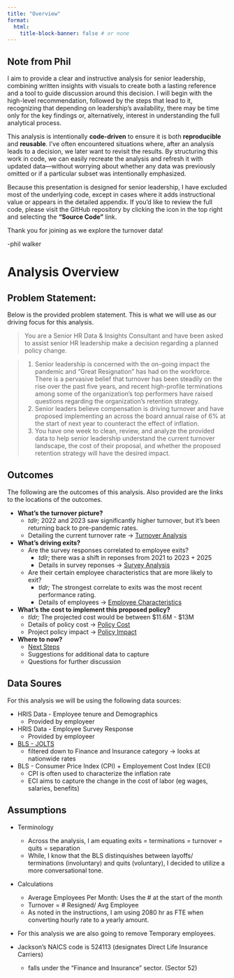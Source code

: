 ```yaml
---
title: "Overview"
format:
  html:
    title-block-banner: false # or none
---
```


::: {.callout-note collapse="false"}
# Note from Phil

I aim to provide a clear and instructive analysis for senior leadership, combining written insights with visuals to create both a lasting reference and a tool to guide discussion around this decision. I will begin with the high-level recommendation, followed by the steps that lead to it, recognizing that depending on leadership’s availability, there may be time only for the key findings or, alternatively, interest in understanding the full analytical process.

This analysis is intentionally **code-driven** to ensure it is both **reproducible** and **reusable**. I’ve often encountered situations where, after an analysis leads to a decision, we later want to revisit the results. By structuring this work in code, we can easily recreate the analysis and refresh it with updated data—without worrying about whether any data was previously omitted or if a particular subset was intentionally emphasized.

Because this presentation is designed for senior leadership, I have excluded most of the underlying code, except in cases where it adds instructional value or appears in the detailed appendix. If you’d like to review the full code, please visit the GitHub repository by clicking the icon in the top right and selecting the **“Source Code”** link.

Thank you for joining as we explore the turnover data!

-phil walker

:::


# Analysis Overview

::: panel-tabset
## Problem Statement:

Below is the provided problem statement. This is what we will use as our driving focus for this analysis.

> You are a Senior HR Data & Insights Consultant and have been asked to assist senior HR leadership make a decision regarding a planned policy change.

> 1.  Senior leadership is concerned with the on-going impact the pandemic and “Great Resignation” has had on the workforce. There is a pervasive belief that turnover has been steadily on the rise over the past five years, and recent high-profile terminations among some of the organization’s top performers have raised questions regarding the organization’s retention strategy.
> 2.  Senior leaders believe compensation is driving turnover and have proposed implementing an across the board annual raise of 6% at the start of next year to counteract the effect of inflation.
> 3.  You have one week to clean, review, and analyze the provided data to help senior leadership understand the current turnover landscape, the cost of their proposal, and whether the proposed retention strategy will have the desired impact.

## Outcomes

The following are the outcomes of this analysis. Also provided are the links to the locations of the outcomes.

-   **What's the turnover picture?**
    -   *tdlr;* 2022 and 2023 saw significantly higher turnover, but it's been returning back to pre-pandemic rates.
    -   Detailing the current turnover rate -\> [Turnover Analysis](turnover.qmd#exit-trend)
-   **What's driving exits?**
    -   Are the survey responses correlated to employee exits?
        -   *tdlr;* there was a shift in reponses from 2021 to 2023 + 2025
        -   Details in survey reponses -\> [Survey Analysis](survey.qmd#overall-response)
    -   Are their certain employee characteristics that are more likely to exit?
        -   *tldr;* The strongest correlate to exits was the most recent performance rating.
        -   Details of employees -\> [Employee Characteristics](employee-char.qmd#overall-response)
-   **What's the cost to implement this proposed policy?**
    -   *tldr;* The projected cost would be between $11.6M - $13M 
    -   Details of policy cost -\> [Policy Cost](policy-cost.qmd)   
    -   Project policy impact -\> [Policy Impact](impact.qmd)   

-   **Where to now?**
    -   [Next Steps](next-steps.qmd)
    -   Suggestions for additional data to capture
    -   Questions for further discussion

## Data Soures

For this analysis we will be using the following data sources:

-   HRIS Data - Employee tenure and Demographics
    -   Provided by employeer
-   HRIS Data - Employee Survey Response
    -   Provided by employeer
-   [BLS - JOLTS](https://www.bls.gov/jlt/)
    - filtered down to Finance and Insurance category -> looks at nationwide rates
-   BLS - Consumer Price Index (CPI) + Employement Cost Index (ECI)
    - CPI is often used to characterize the inflation rate
    - ECI aims to capture the change in the cost of labor (eg wages, salaries, benefits)

    
<!-- -   [~~BLA - Inflation (Consumer Price Index)~~](https://www.bls.gov/cpi/)
-   [~~Michigan Job~~](https://www.milmi.org/)
-   [~~Michigan Workforce Reports~~](https://www.michigan.gov/mdcs/quick-links/workforcereports)
-   [~~Nashville Workforce Reports~~](https://www.bls.gov/eag/eag.tn_nashville_msa.htm) -->

## Assumptions

- Terminology
    * Across the analysis, I am equating exits = terminations = turnover = quits = separation
    * While, I know that the BLS distinquishes between layoffs/ terminations (involuntary) and quits (voluntary), I decided to utilize a more conversational tone.

-   Calculations
    -   Average Employees Per Month: Uses the \# at the start of the month
    -   Turnover = \# Resigned/ Avg Employee
    - As noted in the instructions, I am using 2080 hr as FTE when converting hourly rate to a yearly amount. 

-   For this analysis we are also going to remove Temporary employees.

-   Jackson's NAICS code is 524113 (designates Direct Life Insurance Carriers)
    -   falls under the "Finance and Insurance" sector. (Sector 52)
    
:::